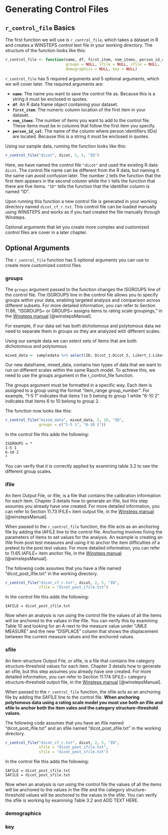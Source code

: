 # Generating Control Files

## `r_control_file` Basics

The first function we will use is `r_control_file`, which takes a dataset in R and creates a WINSTEPS control text file in your working directory. The structure of the function looks like this:

```r
r_control_file <- function(name, df, first_item, num_items, person_id_col, ..., 
                           groups = NULL, ifile = NULL, sfile = NULL,
                           demographics = NULL, key = NULL)
```

`r_control_file` has 5 required arguments and 5 optional arguments, which we will cover later. The required arguments are:

- **`name`**: The name you want to save the control file as. Because this is a string it must be enclosed in quotes.
- **`df`**: An R data frame object containing your dataset.
- **`first_item`**: The numeric column location of the first item in your dataset.
- **`num_items`**: The number of items you want to add to the control file. These items must be in columns that follow the first item you specify.
- **`person_id_col`**: The name of the column where person identifiers (IDs) are located. Because this is a string it must be enclosed in quotes.

Using our sample data, running the function looks like this:

```r
r_control_file("dicot", dicot, 2, 5, "ID")
```

Here, we have named the control file `"dicot"` and used the existing R data `dicot`. The control file name can be different from the R data, but naming it the same can avoid confusion later. The number `2` tells the function that the first item appears in the second column while the `5` tells the function that there are five items. `"ID"` tells the function that the identifier column is named "ID".

Upon running this function a new control file is generated in your working directory named `dicot_cf_r.txt`. This control file can be loaded manually using WINSTEPS and works as if you had created the file manually through Winsteps.

Optional arguments that let you create more complex and customized control files are cover in a later chapter.

## Optional Arguments

The `r_control_file` function has 5 optional arguments you can use to create more customized control files.

### groups

The `groups` argument passed to the function changes the ISGROUPS line of the control file. The ISGROUPS line in the control file allows you to specify groups within your data, enabling targeted analysis and comparison across different subsets. For more detailed information, you can refer to Section 11.86, "ISGROUPS= or GROUPS= assigns items to rating scale groupings," in the [Winsteps manual](https://www.winsteps.com/a/Winsteps-Manual.pdf#page=173){target="_blank"} [@winstepsManual].

For example, if our data set has both dichotomous and polytomous data we need to separate them in groups so they are analyzed with different scales.

Using our sample data we can select sets of items that are both dichotomous and polytomous.

```r
mixed_data <- sampledata %>% select(ID, Dicot_1:Dicot_5, Likert_1:Likert_5)
```

Our new dataframe, mixed_data, contains two types of data that we want to run on different scales within the same Rasch model. To achieve this, we need to use the groups argument in the r_control_file function.

The groups argument must be formatted in a specific way. Each item is assigned to a group using the format "item_range group_number". For example, "1-5 1" indicates that items 1 to 5 belong to group 1 while "6-10 2" indicates that items 6 to 10 belong to group 2.

The function now looks like this:


```r
r_control_file("mixed_data", mixed_data, 2, 10, "ID", 
               groups = c("1-5 1", "6-10 2"))
```

In the control file this adds the following:

```
ISGROUPS = *
1-5 1
6-10 2
*
```

You can verify that it is correctly applied by examining table 3.2 to see the different group scales.

### ifile

An Item Output File, or ifile, is a file that contains the calibration information for each item. Chapter 3 details how to generate an ifile, but this step assumes you already have one created. For more detailed information, you can refer to Section 11.73 IFILE= item output file, in the [Winsteps manual](https://www.winsteps.com/a/Winsteps-Manual.pdf#page=153){target="_blank"} [@winstepsManual].

When passed to the `r_control_file` function, the ifile acts as an anchoring file by adding the IAFILE line to the control file. Anchoring involves fixing the parameters of items to set values for the analysis. An example is creating an ifile from post test measures and using it to anchor the item difficulties of a pretest to the post test values. For more detailed information, you can refer to 11.65 IAFILE= item anchor file, in the [Winsteps manual](https://www.winsteps.com/a/Winsteps-Manual.pdf#page=141){target="_blank"} [@winstepsManual].

The following code assumes that you have a ifile named "dicot_post_ifile.txt" in the working directory.

```r
r_control_file("dicot_cf_r.txt", dicot, 2, 5, "ID", 
               ifile = "dicot_post_ifile.txt")
```

In the control file this adds the following:

```
IAFILE = dicot_post_ifile.txt
```

Now when an analysis is run using the control file the values of all the items will be anchored to the values in the ifile. You can verify this by examining Table 10 and looking for an A next to the measure value under "JMLE MEASURE" and the new "DISPLACE" column that shows the displacement between the current measure values and the anchored values.

### sfile

An Item-structure Output File, or sfile, is a file that contains the category structure-threshold values for each item. Chapter 3 details how to generate an sfile, but this step assumes you already have one created. For more detailed information, you can refer to Section 11.174 SFILE= category structure-threshold output file, in the [Winsteps manual](https://www.winsteps.com/a/Winsteps-Manual.pdf#page=264){target="_blank"} [@winstepsManual].

When passed to the `r_control_file` function, the sfile acts as an anchoring file by adding the SAFILE line to the control file. **When anchoring polytomous data using a rating scale model you must use both an ifile and sfile to anchor both the item vales and the category structure-threshold values.**

The following code assumes that you have an ifile named "dicot_post_ifile.txt" and an sfile named "dicot_post_sfile.txt" in the working directory.

```r
r_control_file("dicot_cf_r.txt", dicot, 2, 5, "ID",
               ifile = "dicot_post_ifile.txt",
               sfile = "dicot_post_sfile.txt")
```

In the control file this adds the following:

```
IAFILE = dicot_post_ifile.txt
SAFILE = dicot_post_sfile.txt
```

Now when an analysis is run using the control file the values of all the items will be anchored to the values in the ifile and the category structure-threshold values will be anchored to the values in the sfile. You can verify the sfile is working by examining Table 3.2 and ADD TEXT HERE.

### demographics

### key
